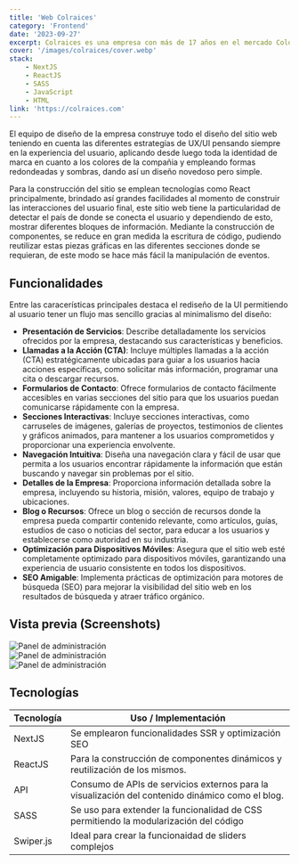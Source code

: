 ```yaml
---
title: 'Web Colraices'
category: 'Frontend'
date: '2023-09-27'
excerpt: Colraices es una empresa con más de 17 años en el mercado Colombiano, tras la pandemía, los directivos deciden hacer un cambio de la identidad corporativa e imagen de marca, a partir de allí se empieza la planeación del cambio del imagen del sitio web de la empresa.
cover: '/images/colraices/cover.webp'
stack:
    - NextJS
    - ReactJS
    - SASS
    - JavaScript
    - HTML
link: 'https://colraices.com'
---
```


El equipo de diseño de la empresa construye todo el diseño del sitio web teniendo en cuenta las diferentes estrategías de UX/UI pensando siempre en la experiencia del usuario, aplicando desde luego toda la identidad de marca en cuanto a los colores de la compañia y empleando formas redondeadas y sombras, dando así un diseño novedoso pero simple.

Para la construcción del sitio se emplean tecnologías como React principalmente, brindado así grandes facilidades al momento de construir las interacciones del usuario final, este sitio web tiene la particularidad de detectar el país de donde se conecta el usuario y dependiendo de esto, mostrar diferentes bloques de información. Mediante la construcción de componentes, se reduce en gran medida la escritura de código, pudiendo reutilizar estas piezas gráficas en las diferentes secciones donde se requieran, de este modo se hace más fácil la manipulación de eventos.

## Funcionalidades

Entre las caracerísticas principales destaca el rediseño de la UI permitiendo al usuario tener un flujo mas sencillo gracias al minimalismo del diseño:

-   **Presentación de Servicios**: Describe detalladamente los servicios ofrecidos por la empresa, destacando sus características y beneficios.
-   **Llamadas a la Acción (CTA)**: Incluye múltiples llamadas a la acción (CTA) estratégicamente ubicadas para guiar a los usuarios hacia acciones específicas, como solicitar más información, programar una cita o descargar recursos.
-   **Formularios de Contacto**: Ofrece formularios de contacto fácilmente accesibles en varias secciones del sitio para que los usuarios puedan comunicarse rápidamente con la empresa.
-   **Secciones Interactivas**: Incluye secciones interactivas, como carruseles de imágenes, galerías de proyectos, testimonios de clientes y gráficos animados, para mantener a los usuarios comprometidos y proporcionar una experiencia envolvente.
-   **Navegación Intuitiva**: Diseña una navegación clara y fácil de usar que permita a los usuarios encontrar rápidamente la información que están buscando y navegar sin problemas por el sitio.
-   **Detalles de la Empresa**: Proporciona información detallada sobre la empresa, incluyendo su historia, misión, valores, equipo de trabajo y ubicaciones.
-   **Blog o Recursos**: Ofrece un blog o sección de recursos donde la empresa pueda compartir contenido relevante, como artículos, guías, estudios de caso o noticias del sector, para educar a los usuarios y establecerse como autoridad en su industria.
-   **Optimización para Dispositivos Móviles**: Asegura que el sitio web esté completamente optimizado para dispositivos móviles, garantizando una experiencia de usuario consistente en todos los dispositivos.
-   **SEO Amigable**: Implementa prácticas de optimización para motores de búsqueda (SEO) para mejorar la visibilidad del sitio web en los resultados de búsqueda y atraer tráfico orgánico.

## Vista previa (Screenshots)

<div class="mdx-gallery">
    <img src="/images/colraices/cover.webp" alt="Panel de administración" loading="lazy" />
    <br />
    <img src="/images/colraices/responsive.webp" alt="Panel de administración" loading="lazy" />
    <br />
    <img src="/images/colraices/mockup.webp" alt="Panel de administración" loading="lazy" />
</div>

## Tecnologías

| Tecnología | Uso / Implementación                                                                             |
| ---------- | ------------------------------------------------------------------------------------------------ |
| NextJS     | Se emplearon funcionalidades SSR y optimización SEO                                              |
| ReactJS    | Para la construcción de componentes dinámicos y reutilización de los mismos.                     |
| API        | Consumo de APIs de servicios externos para la visualización del contenido dinámico como el blog. |
| SASS       | Se uso para extender la funcionalidad de CSS permitiendo la modularización del código            |
| Swiper.js  | Ideal para crear la funcionaidad de sliders complejos                                            |
